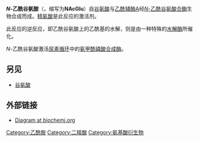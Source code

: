 {{DISPLAYTITLE:''N''-乙酰谷氨酸}}
{{Chembox
| verifiedrevid = 400318812
|  Name=''N''-乙酰谷氨酸
|  ImageFile = N-Acetylglutamic acid.png
|  IUPACName = 2-乙酰氨基戊二酸
|  OtherNames = 乙酰谷氨酸
|Section1={{Chembox Identifiers
| Abbreviations = {{unbulleted list|''N''-Acetyl-Glu{{citation needed|date=June 2012}}|NAcGlu{{citation needed|date=June 2012}}|Ac-Glu-OH{{citation needed|date=June 2012}}
}}
| CASNo =  5817-08-3
| CASNo_Ref = {{cascite|changed|??}}
| CASNo1 = 19146-55-5
| CASNo1_Ref = {{cascite|changed|??}}
| CASNo1_Comment = <small>''R''</small>
| CASNo2 = 1188-37-0
| CASNo2_Ref = {{cascite|changed|??}}
| CASNo2_Comment = <small>''S''</small>
| UNII_Ref = {{fdacite|changed|FDA}}
| UNII = MA61H539YZ 
| PubChem = 185
| PubChem1 = 1560015
| PubChem1_Comment = <small>''R''</small>
| PubChem2 = 70914
| PubChem2_Comment = <small>''S''</small>
| ChemSpiderID = 180
| ChemSpiderID_Ref = {{chemspidercite|correct|chemspider}}
| ChemSpiderID1 = 1272049
| ChemSpiderID1_Ref = {{chemspidercite|changed|chemspider}}
| ChemSpiderID1_Comment = <small>''R''</small>
| ChemSpiderID2 = 64077
| ChemSpiderID2_Comment = <small>''S''</small>
| ChemSpiderID2_Ref = {{chemspidercite|changed|chemspider}}
| EINECS = 227-388-6
| DrugBank = DB04075
| DrugBank_Ref = {{drugbankcite|changed|drugbank}}
| KEGG = C00624
| KEGG_Ref = {{keggcite|changed|kegg}}
| MeSHName = N-acetylglutamate
| ChEBI = 17533
| ChEBI_Ref = {{ebicite|changed|EBI}}
| RTECS = LZ9725000 <small>''S''</small>
| Beilstein = 1727473 <small>''S''</small>
| 3DMet = B00147
| SMILES = Cc(:[o]):[nH]C(CCc(:[o]):[oH])c([OH]):[o]
| SMILES1 = CC(=O)NC(CCC(O)=O)C(O)=O
| StdInChI = 1S/C7H11NO5/c1-4(9)8-5(7(12)13)2-3-6(10)11/h5H,2-3H2,1H3,(H,8,9)(H,10,11)(H,12,13)
| StdInChI_Ref = {{stdinchicite|correct|chemspider}}
| StdInChIKey = RFMMMVDNIPUKGG-UHFFFAOYSA-N
| StdInChIKey_Ref = {{stdinchicite|correct|chemspider}}
| InChI1 =   1S/C7H11NO5/c1-4(9)8-5(7(12)13)2-3-6(10)11/h5H,2-3H2,1H3,(H,8,9)(H,10,11)(H,12,13)/t5-/m1/s1
| InChIKey1 = RFMMMVDNIPUKGG-RXMQYKEDSA-N
| InChI2 =   1S/C7H11NO5/c1-4(9)8-5(7(12)13)2-3-6(10)11/h5H,2-3H2,1H3,(H,8,9)(H,10,11)(H,12,13)/t5-/m0/s1
| InChIKey2 = RFMMMVDNIPUKGG-YFKPBYRVSA-N

}}
|Section2 = {{Chembox Properties
|   C=7|H=11|N=1|O=5
|   Appearance = 
|   Density = 1 g/cm<sup>3</sup>
|   MeltingPt = 191 - 194 °C
|   BoilingPt = 
|   Solubility = 36 g/l
  }}
| Section3 = {{Chembox Hazards
|   MainHazards = 
|   FlashPt = 
|   Autoignition = 
  }}
}}

'''''N''-乙酰谷氨酸'''（{{lang-en|''N''-Acetylglutamic acid}}，缩写为'''NAcGlu'''）自[[谷氨酸|谷氨酸]]与[[乙酰辅酶A|乙酰辅酶A]]经[[N-乙酰谷氨酸合酶|''N''-乙酰谷氨酸合酶]]生物合成而成。[[精氨酸|精氨酸]]是此反应的激活剂。

此反应的逆反应，即乙酰谷氨酸上的乙酰基的水解，则是由一种特殊的[[水解酶|水解酶]]所催化。

''N''-乙酰谷氨酸激活[[尿素循环|尿素循环]]中的[[氨甲酰磷酸合成酶|氨甲酰磷酸合成酶]]。

==另见==
* [[谷氨酸|谷氨酸]]

==外部链接==
* [http://www.biochemj.org/bj/372/0279/bj3720279f06.gif Diagram at biochemj.org]

[[Category:乙酰胺|Category:乙酰胺]]
[[Category:二羧酸|Category:二羧酸]]
[[Category:氨基酸衍生物|Category:氨基酸衍生物]]


{{organic-compound-stub}}
{{biochem-stub}}